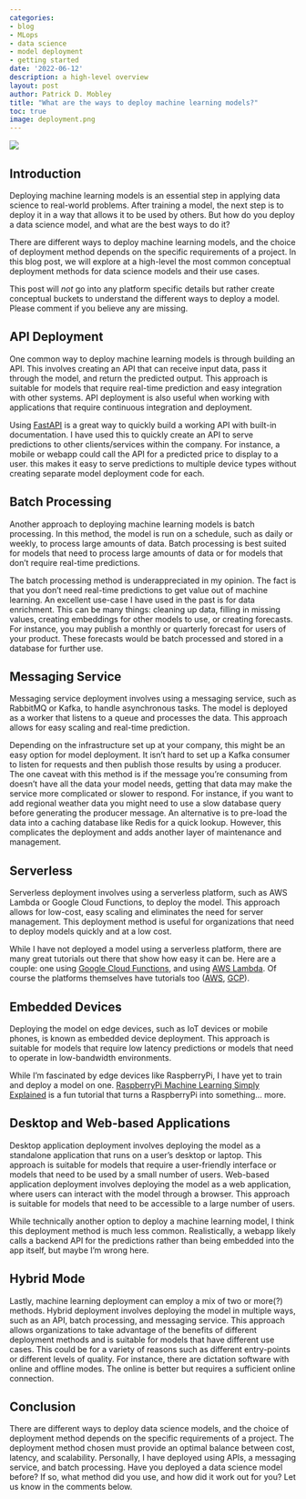 ```yaml
---
categories:
- blog
- MLops
- data science
- model deployment
- getting started
date: '2022-06-12'
description: a high-level overview
layout: post
author: Patrick D. Mobley
title: "What are the ways to deploy machine learning models?"
toc: true
image: deployment.png
---
```


![](deployment.png)

## Introduction

Deploying machine learning models is an essential step in applying data science to real-world problems. After training a model, the next step is to deploy it in a way that allows it to be used by others. But how do you deploy a data science model, and what are the best ways to do it?

There are different ways to deploy machine learning models, and the choice of deployment method depends on the specific requirements of a project. In this blog post, we will explore at a high-level the most common conceptual deployment methods for data science models and their use cases.

This post will *not* go into any platform specific details but rather create conceptual buckets to understand the different ways to deploy a model. Please comment if you believe any are missing.

## API Deployment

One common way to deploy machine learning models is through building an API. This involves creating an API that can receive input data, pass it through the model, and return the predicted output. This approach is suitable for models that require real-time prediction and easy integration with other systems. API deployment is also useful when working with applications that require continuous integration and deployment.

Using [FastAPI](https://fastapi.tiangolo.com/) is a great way to quickly build a working API with built-in documentation. I have used this to quickly create an API to serve predictions to other clients/services within the company. For instance, a mobile or webapp could call the API for a predicted price to display to a user. this makes it easy to serve predictions to multiple device types without creating separate model deployment code for each.

## Batch Processing

Another approach to deploying machine learning models is batch processing. In this method, the model is run on a schedule, such as daily or weekly, to process large amounts of data. Batch processing is best suited for models that need to process large amounts of data or for models that don't require real-time predictions.

The batch processing method is underappreciated in my opinion. The fact is that you don't need real-time predictions to get value out of machine learning. An excellent use-case I have used in the past is for data enrichment. This can be many things: cleaning up data, filling in missing values, creating embeddings for other models to use, or creating forecasts. For instance, you may publish a monthly or quarterly forecast for users of your product. These forecasts would be batch processed and stored in a database for further use.

## Messaging Service

Messaging service deployment involves using a messaging service, such as RabbitMQ or Kafka, to handle asynchronous tasks. The model is deployed as a worker that listens to a queue and processes the data. This approach allows for easy scaling and real-time prediction.

Depending on the infrastructure set up at your company, this might be an easy option for model deployment. It isn't hard to set up a Kafka consumer to listen for requests and then publish those results by using a producer. The one caveat with this method is if the message you're consuming from doesn't have all the data your model needs, getting that data may make the service more complicated or slower to respond. For instance, if you want to add regional weather data you might need to use a slow database query before generating the producer message. An alternative is to pre-load the data into a caching database like Redis for a quick lookup. However, this complicates the deployment and adds another layer of maintenance and management. 

## Serverless

Serverless deployment involves using a serverless platform, such as AWS Lambda or Google Cloud Functions, to deploy the model. This approach allows for low-cost, easy scaling and eliminates the need for server management. This deployment method is useful for organizations that need to deploy models quickly and at a low cost.

While I have not deployed a model using a serverless platform, there are many great tutorials out there that show how easy it can be. Here are a couple: one using [Google Cloud Functions](https://towardsdatascience.com/machine-learning-model-as-a-serverless-endpoint-using-google-cloud-function-a5ad1080a59e), and using [AWS Lambda](https://towardsdatascience.com/serverless-deployment-of-machine-learning-models-on-aws-lambda-5bd1ca9b5c42). Of course the platforms themselves have tutorials too ([AWS](https://aws.amazon.com/blogs/compute/deploying-machine-learning-models-with-serverless-templates/), [GCP](https://cloud.google.com/blog/products/ai-machine-learning/how-to-serve-deep-learning-models-using-tensorflow-2-0-with-cloud-functions)).

## Embedded Devices

Deploying the model on edge devices, such as IoT devices or mobile phones, is known as embedded device deployment. This approach is suitable for models that require low latency predictions or models that need to operate in low-bandwidth environments.

While I'm fascinated by edge devices like RaspberryPi, I have yet to train and deploy a model on one. [RaspberryPi Machine Learning Simply Explained](https://all3dp.com/2/raspberry-pi-machine-learning-simply-explained/) is a fun tutorial that turns a RaspberryPi into something... more. 

## Desktop and Web-based Applications

Desktop application deployment involves deploying the model as a standalone application that runs on a user's desktop or laptop. This approach is suitable for models that require a user-friendly interface or models that need to be used by a small number of users. Web-based application deployment involves deploying the model as a web application, where users can interact with the model through a browser. This approach is suitable for models that need to be accessible to a large number of users.

While technically another option to deploy a machine learning model, I think this deployment method is much less common. Realistically, a webapp likely calls a backend API for the predictions rather than being embedded into the app itself, but maybe I'm wrong here.

## Hybrid Mode

Lastly, machine learning deployment can employ a mix of two or more(?) methods. Hybrid deployment involves deploying the model in multiple ways, such as an API, batch processing, and messaging service. This approach allows organizations to take advantage of the benefits of different deployment methods and is suitable for models that have different use cases. This could be for a variety of reasons such as different entry-points or different levels of quality. For instance, there are dictation software with online and offline modes. The online is better but requires a sufficient online connection. 

## Conclusion

There are different ways to deploy data science models, and the choice of deployment method depends on the specific requirements of a project. The deployment method chosen must provide an optimal balance between cost, latency, and scalability. Personally, I have deployed using APIs, a messaging service, and batch processing. Have you deployed a data science model before? If so, what method did you use, and how did it work out for you? Let us know in the comments below.